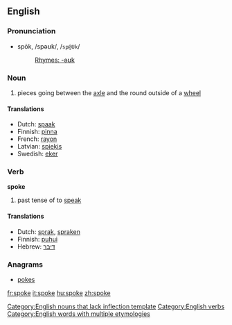 ==English==

{{rank|idea|reached|appeared|461|spoke|strange|force|character}}

===Pronunciation===
*spōk, /spəʊk/, /<tt>sp@Uk</tt>/
*:[[Rhymes:English:-əʊk|Rhymes: -əʊk]]

===Noun===
{{en-noun-reg}}

# pieces going between the [[axle]] and the round outside of a [[wheel]]

====Translations====
*Dutch: [[spaak]] {{f}}
*Finnish: [[pinna]]
*French: [[rayon]]
*Latvian: [[spieķis]] {{m}}
*Swedish: [[eker]]

===Verb===
'''spoke'''

# past tense of to [[speak]]

====Translations====
*Dutch: [[sprak]], [[spraken]]
*Finnish: [[puhui]]
*Hebrew: [[דיבר]]

===Anagrams===
*[[pokes]]

[[Category:English nouns that lack inflection template]]
[[Category:English verbs]]
[[Category:English words with multiple etymologies]]

[[fr:spoke]]
[[it:spoke]]
[[hu:spoke]]
[[zh:spoke]]